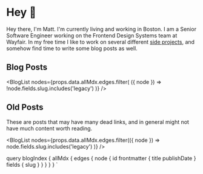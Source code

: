 
# Hey 👋

Hey there, I'm Matt. I'm currently living and working in Boston. I am a Senior
Software Engineer working on the Frontend Design Systems team at Wayfair. In my
free time I like to work on several different
[side projects](https://github.com/hamlim), and somehow find time to write some
blog posts as well.

## Blog Posts

<BlogList
  nodes={props.data.allMdx.edges.filter(
    ({ node }) => !node.fields.slug.includes('legacy')
  )}
/>

<Toggle />

## Old Posts

These are posts that may have many dead links, and in general might not have
much content worth reading.

<BlogList
  nodes={props.data.allMdx.edges.filter(({ node }) =>
    node.fields.slug.includes('legacy')
  )}
/>

  query blogIndex {
    allMdx {
      edges {
        node {
          id
          frontmatter {
            title
            publishDate
          }
          fields {
            slug
          }
        }
      }
    }
  }
`
